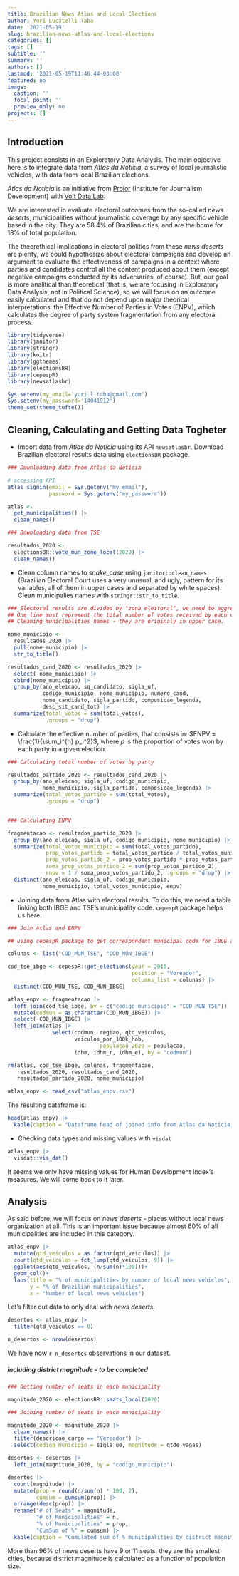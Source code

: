 ```yaml
---
title: Brazilian News Atlas and Local Elections
author: Yuri Lucatelli Taba
date: '2021-05-19'
slug: brazilian-news-atlas-and-local-elections
categories: []
tags: []
subtitle: ''
summary: ''
authors: []
lastmod: '2021-05-19T11:46:44-03:00'
featured: no
image:
  caption: ''
  focal_point: ''
  preview_only: no
projects: []
---
```



## Introduction

This project consists in an Exploratory Data Analysis. The main objective here is to integrate data from *Atlas da Notícia*, a survey of local journalistic vehicles, with data from local Brazilian elections.

*Atlas da Notícia* is an initiative from [Projor](https://www.projor.org.br/) (Institute for Journalism Development) with [Volt Data Lab](https://voltdata.info/).

We are interested in evaluate electoral outcomes from the so-called *news deserts*, municipalities without journalistic coverage by any specific vehicle based in the city. They are 58.4% of Brazilian cities, and are the home for 18% of total population.

The theorethical implications in electoral politics from these *news deserts* are plenty, we could hypothesize about electoral campaigns and develop an argument to evaluate the effectiveness of campaigns in a context where parties and candidates control all the content produced about them (except negative campaigns conducted by its adversaries, of course). But, our goal is more analitical than theoretical (that is, we are focusing in Exploratory Data Analysis, not in Political Science), so we will focus on an outcome easily calculated and that do not depend upon major theorical interpretations: the Effective Number of Parties in Votes (ENPV), which calculates the degree of party system fragmentation from any electoral process. 

```r
library(tidyverse)
library(janitor)
library(stringr)
library(knitr)
library(ggthemes)
library(electionsBR)
library(cepespR)
library(newsatlasbr)
```


```r
Sys.setenv(my_email='yuri.l.taba@gmail.com')
Sys.setenv(my_password='14041912')
theme_set(theme_tufte())
```

## Cleaning, Calculating and Getting Data Togheter

- Import data from *Atlas da Notícia* using its API `newsatlasbr`. Download Brazilian electoral results data using `electionsBR` package.
  
```r
### Downloading data from Atlas da Notícia

# accessing API
atlas_signin(email = Sys.getenv("my_email"), 
             password = Sys.getenv("my_password")) 

atlas <- 
  get_municipalities() |> 
  clean_names()

### Downloading data from TSE

resultados_2020 <- 
  electionsBR::vote_mun_zone_local(2020) |> 
  clean_names()
```


- Clean column names to *snake_case* using `janitor::clean_names` (Brazilian Electoral Court uses a very unusual, and ugly, pattern for its variables, all of them in upper cases and separated by white spaces). Clean municipalies names with `stringr::str_to_title`.
  
```r
### Electoral results are divided by "zona eleitoral", we need to aggregate it. 
## One line must represent the total number of votes received by each candidate.
## Cleaning municipalities names - they are originaly in upper case.

nome_municipio <- 
  resultados_2020 |> 
  pull(nome_municipio) |> 
  str_to_title()

resultados_cand_2020 <- resultados_2020 |>
  select(-nome_municipio) |>
  cbind(nome_municipio) |> 
  group_by(ano_eleicao, sq_candidato, sigla_uf, 
           codigo_municipio, nome_municipio, numero_cand,
           nome_candidato, sigla_partido, composicao_legenda, 
           desc_sit_cand_tot) |> 
  summarize(total_votos = sum(total_votos), 
            .groups = "drop")
```


- Calculate the effective number of parties, that consists in: $ENPV = \frac{1}{\sum_i^{n} p_i^2}$, where $p$ is the proportion of votes won by each party in a given election.

```r
### Calculating total number of votes by party

resultados_partido_2020 <- resultados_cand_2020 |>
  group_by(ano_eleicao, sigla_uf, codigo_municipio, 
           nome_municipio, sigla_partido, composicao_legenda) |>
  summarize(total_votos_partido = sum(total_votos), 
            .groups = "drop")


### Calculating ENPV

fragmentacao <- resultados_partido_2020 |> 
  group_by(ano_eleicao, sigla_uf, codigo_municipio, nome_municipio) |>
  summarize(total_votos_municipio = sum(total_votos_partido),
            prop_votos_partido = total_votos_partido / total_votos_municipio,
            prop_votos_partido_2 = prop_votos_partido * prop_votos_partido,
            soma_prop_votos_partido_2 = sum(prop_votos_partido_2),
            enpv = 1 / soma_prop_votos_partido_2, .groups = "drop") |> 
  distinct(ano_eleicao, sigla_uf, codigo_municipio, 
           nome_municipio, total_votos_municipio, enpv)
```

- Joining data from Atlas with electoral results. To do this, we need a table linking both IBGE and TSE's municipality code. `cepespR` package helps us here.

```r
### Join Atlas and ENPV

## using cepespR package to get correspondent municipal code for IBGE and TSE

colunas <- list("COD_MUN_TSE", "COD_MUN_IBGE")

cod_tse_ibge <- cepespR::get_elections(year = 2016, 
                                       position = "Vereador", 
                                       columns_list = colunas) |> 
  distinct(COD_MUN_TSE, COD_MUN_IBGE)

atlas_enpv <- fragmentacao |>  
  left_join(cod_tse_ibge, by = c("codigo_municipio" = "COD_MUN_TSE")) |> 
  mutate(codmun = as.character(COD_MUN_IBGE)) |>  
  select(-COD_MUN_IBGE) |> 
  left_join(atlas |> 
              select(codmun, regiao, qtd_veiculos, 
                     veiculos_por_100k_hab, 
                             populacao_2020 = populacao, 
                     idhm, idhm_r, idhm_e), by = "codmun")

rm(atlas, cod_tse_ibge, colunas, fragmentacao, 
   resultados_2020, resultados_cand_2020, 
   resultados_partido_2020, nome_municipio)
```



```r
atlas_enpv <- read_csv("atlas_enpv.csv")
```


The resulting dataframe is:

```r
head(atlas_enpv) |> 
  kable(caption = "Dataframe head of joined info from Atlas da Notícia and electoral results")
```

- Checking data types and missing values with `visdat`

```r
atlas_enpv |>
  visdat::vis_dat()
```

It seems we only have missing values for Human Development Index's measures. We will come back to it later.

## Analysis

As said before, we will focus on *news deserts* - places without local news organization at all. This is an important issue because almost 60% of all municipalities are included in this category.

```r
atlas_enpv |> 
  mutate(qtd_veiculos = as.factor(qtd_veiculos)) |>
  count(qtd_veiculos = fct_lump(qtd_veiculos, 9)) |>
  ggplot(aes(qtd_veiculos, (n/sum(n)*100)))+
  geom_col()+
  labs(title = "% of municipalities by number of local news vehicles",
       y = "% of Brazilian municipalities",
       x = "Number of local news vehicles")
```

Let's filter out data to only deal with *news deserts*.

```r
desertos <- atlas_enpv |>
  filter(qtd_veiculos == 0)

n_desertos <- nrow(desertos)
```

We have now `r n_desertos` observations in our dataset.

##### including district magnitude - to be completed

```r
### Getting number of seats in each municipality

magnitude_2020 <- electionsBR::seats_local(2020)

### Joining number of seats in each municipality

magnitude_2020 <- magnitude_2020 |>  
  clean_names() |> 
  filter(descricao_cargo == "Vereador") |> 
  select(codigo_municipio = sigla_ue, magnitude = qtde_vagas)

desertos <- desertos |>  
  left_join(magnitude_2020, by = "codigo_municipio")
```

```r
desertos |>
  count(magnitude) |>
  mutate(prop = round(n/sum(n) * 100, 2),
         cumsum = cumsum(prop)) |>
  arrange(desc(prop)) |>
  rename("# of Seats" = magnitude, 
         "# of Municipalities" = n, 
         "% of Municipalities" = prop,
         "CumSum of %" = cumsum) |>
  kable(caption = "Cumulated sum of % municipalities by district magnitude")
```

More than 96% of news deserts have 9 or 11 seats, they are the smallest cities, because district magnitude is calculated as a function of population size.



